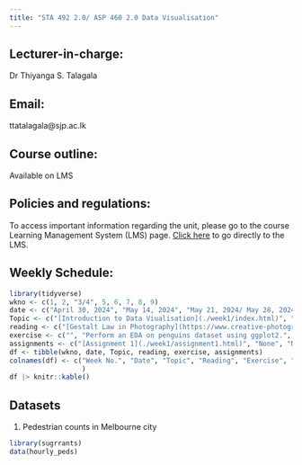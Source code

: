 ```yaml
---
title: "STA 492 2.0/ ASP 460 2.0 Data Visualisation"
---
```


## Lecturer-in-charge:

Dr Thiyanga S. Talagala

## Email:

ttatalagala\@sjp.ac.lk

## Course outline:

Available on LMS

## Policies and regulations:

To access important information regarding the unit, please go to the course Learning Management System (LMS) page. [Click here](https://lms.fas.sjp.ac.lk/enrol/index.php?id=3720) to go directly to the LMS.

## Weekly Schedule:

```r
library(tidyverse)
wkno <- c(1, 2, "3/4", 5, 6, 7, 8, 9)
date <- c("April 30, 2024", "May 14, 2024", "May 21, 2024/ May 28, 2024", "June 4, 2024", "June 11, 2024", "June 18, 2024", "June 25, 2024", "July 2, 2024")
Topic <- c("[Introduction to Data Viualisation](./week1/index.html)", "[Grammar of Graphics](./week2/index.html)", "[Beyond Basics: Elevate Your Plots](./week3/index.html)", "[Visualising Qualitative Variables (on their own, with another qualitative variable, with quantitative variables)](./week4/index.html)", "[Visualising Distributions](https://tstdataviz.netlify.app/slides/dis22#1)", "[Time series visualisation - part 1](./week5/index.html)", "[Feature-based time series visualisation](https://thiyangt.github.io/RLadiesMLTS/index.html#1)", "[Creating dynamic dashboards with R](https://thiyangt.github.io/coviddashboard/)")
reading <- c("[Gestalt Law in Photography](https://www.creative-photographer.com/how-to-use-gestalt-theory-for-better-composition/)", "[ggplot2: Elegant Graphics for Data Analysis (3e)](https://ggplot2-book.org/mastery)", "", "", "[The Data Visualisation Catalogue - Distributions](https://datavizcatalogue.com/search/distribution.html)", "[Chapter 2: Time Series Graphics](https://otexts.com/fpp3/graphics.html)", "", "")
exercise <- c("", "Perform an EDA on penguins dataset using ggplot2.", "Perform EDA on worldbank dataset.", "", "Visualize the distribution of dengue in 25 districts in Sri Lanka. Data available at: https://denguedatahub.netlify.app/", "denguedatahub::srilanka_weekly_data - visualise the data", "Visualising pedestrian counts in Melbourne city", "")
assignments <- c("[Assignment 1](./week1/assignment1.html)", "None", "None", "None", "", "", "", "")
df <- tibble(wkno, date, Topic, reading, exercise, assignments)
colnames(df) <- c("Week No.", "Date", "Topic", "Reading", "Exercise", "Assignments"
                  )
df |> knitr::kable()
```

<!--https://clauswilke.com/dataviz/boxplots-violins.html-->

## Datasets

1.  Pedestrian counts in Melbourne city

``` r
library(sugrrants)
data(hourly_peds)
```

